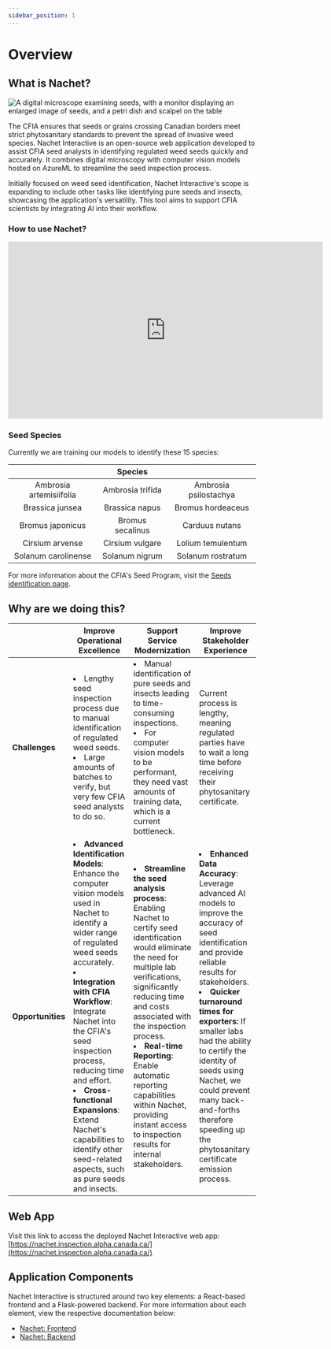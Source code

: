 ```yaml
---
sidebar_position: 1
---
```

# Overview

## What is Nachet?

![A digital microscope examining seeds, with a monitor displaying an
enlarged image of seeds, and a petri dish and scalpel on the
table](/img/nachet-img/nachet-1.png)

The CFIA ensures that seeds or grains crossing Canadian borders meet strict
phytosanitary standards to prevent the spread of invasive weed species. Nachet
Interactive is an open-source web application developed to assist CFIA seed
analysts in identifying regulated weed seeds quickly and accurately. It combines
digital microscopy with computer vision models hosted on AzureML to streamline
the seed inspection process.

Initially focused on weed seed identification, Nachet Interactive's scope is
expanding to include other tasks like identifying pure seeds and insects,
showcasing the application's versatility. This tool aims to support CFIA
scientists by integrating AI into their workflow.

### How to use Nachet?

<iframe src="https://136gc.sharepoint.com/sites/cfia-ai-lab/_layouts/15/embed.aspx?UniqueId=8d0a3b22-fc57-4cc1-abd2-60da796ad3db&embed=%7B%22hvm%22%3Atrue%2C%22ust%22%3Atrue%7D&referrer=StreamWebApp&referrerScenario=EmbedDialog.Create" width="640" height="360" frameborder="0" scrolling="no" allowfullscreen title="HowToUseNachet(ENGLISH).mp4"></iframe>

### Seed Species

Currently we are training our models to identify these 15 species:

| | **Species** | |
|:--:|:--:| :--:|
| Ambrosia artemisiifolia  | Ambrosia trifida |  Ambrosia psilostachya |
| Brassica junsea | Brassica napus | Bromus hordeaceus |
| Bromus japonicus | Bromus secalinus | Carduus nutans |
| Cirsium arvense | Cirsium vulgare | Lolium temulentum |
| Solanum carolinense | Solanum nigrum | Solanum rostratum |

For more information about the CFIA's Seed Program, visit the [Seeds
identification
page](https://inspection.canada.ca/en/plant-health/seeds/seed-testing-and-grading/seeds-identification).

## Why are we doing this?

|  | **Improve Operational Excellence** | **Support Service Modernization** | **Improve Stakeholder Experience** |
|--|--|--|--|
| **Challenges** | <li>Lengthy seed inspection process due to manual identification of regulated weed seeds. </li> <li>Large amounts of batches to verify, but very few CFIA seed analysts to do so. </li> | <li>Manual identification of pure seeds and insects leading to time-consuming inspections.</li> <li>For computer vision models to be performant, they need vast amounts of training data, which is a current bottleneck.</li> |  Current process is lengthy, meaning regulated parties have to wait a long time before receiving their phytosanitary certificate. |
| **Opportunities** | <li>**Advanced Identification Models**: Enhance the computer vision models used in Nachet to identify a wider range of regulated weed seeds accurately.</li><li>**Integration with CFIA Workflow**: Integrate Nachet into the CFIA's seed inspection process, reducing time and effort.</li><li>**Cross-functional Expansions**: Extend Nachet's capabilities to identify other seed-related aspects, such as pure seeds and insects. </li> | <li>**Streamline the seed analysis process**: Enabling Nachet to certify seed identification would eliminate the need for multiple lab verifications, significantly reducing time and costs associated with the inspection process. </li> <li>**Real-time Reporting**: Enable automatic reporting capabilities within Nachet, providing instant access to inspection results for internal stakeholders.</li> | <li>**Enhanced Data Accuracy**: Leverage advanced AI models to improve the accuracy of seed identification and provide reliable results for stakeholders.</li> <li>**Quicker turnaround times for exporters:** If smaller labs had the ability to certify the identity of seeds using Nachet, we could prevent many back-and-forths therefore speeding up the phytosanitary certificate emission process. </li> |

## Web App

Visit this link to access the deployed Nachet Interactive web app:
[https://nachet.inspection.alpha.canada.ca/](https://nachet.inspection.alpha.canada.ca/)

## Application Components

Nachet Interactive is structured around two key elements: a React-based frontend
and a Flask-powered backend. For more information about each element, view the
respective documentation below:

* [Nachet: Frontend](https://github.com/ai-cfia/nachet-frontend)
* [Nachet: Backend](https://github.com/ai-cfia/nachet-backend)
